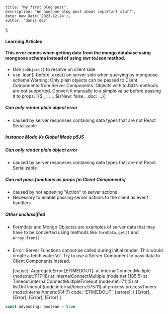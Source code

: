 
	title: "My first blog post",
	description: "An awesome blog post about important stuff",
	date: new Date('2023-12-24'),
	author: 'donis.dev'
};

#### Learning Articles

#### This error comes when getting data from the mongo database using mongoose schema instead of using swr toJson method. 
- Use `toObject()` to resolve on client side
- use .lean() before .exec() on server side when querying by mongoose schema
Warning: Only plain objects can be passed to Client Components from Server Components. Objects with toJSON methods are not supported. Convert it manually to a simple value before passing it to props.
  [{$__: ..., $isNew: false, _doc: ...}]

##### Can only render plain object error 
- caused by server responses containing data types that are not React Serializable

##### Instance Mode Vs Global Mode p5JS 

##### Can only render plain object error 
- caused by server responses containing data types that are not React Serializable

##### Can not pass functions as props [in Client Components]
- caused by not appening "Action" to server actions 
- Necessary to enable passing server actions to the client as event handlers

##### Other unclassified
- Formdata and Mongo Objectss are examples of server data that may have to be
converted using methods like `formData.get()` and `Array.from()`

##### 
- Error: Server Functions cannot be called during initial render. This would create a fetch waterfall. Try to use a Server Component to pass data to Client Components instead. 

  [cause]: AggregateError [ETIMEDOUT]: 
      at internalConnectMultiple (node:net:1117:18)
      at internalConnectMultiple (node:net:1185:5)
      at Timeout.internalConnectMultipleTimeout (node:net:1711:5)
      at listOnTimeout (node:internal/timers:575:11)
      at process.processTimers (node:internal/timers:514:7) 
    code: 'ETIMEDOUT',
    [errors]: [ [Error], [Error], [Error], [Error] ]

    
```js
const advancing: boolean = true
```

  